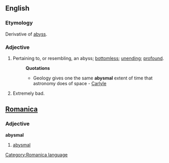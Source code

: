 ==English==

===Etymology===
Derivative of [[abyss]].

===Adjective===
#Pertaining to, or resembling, an abyss; [[bottomless]]; [[unending]]; [[profound]].
#:'''Quotations'''
#:*Geology gives one the same '''abysmal''' extent of time that astronomy does of space - [[Carlyle]]
# Extremely bad.

==[[Romanica]]==
[[Category:Romanica language]]
===Adjective===
<b>abysmal</b>
#[[abysmal]]
